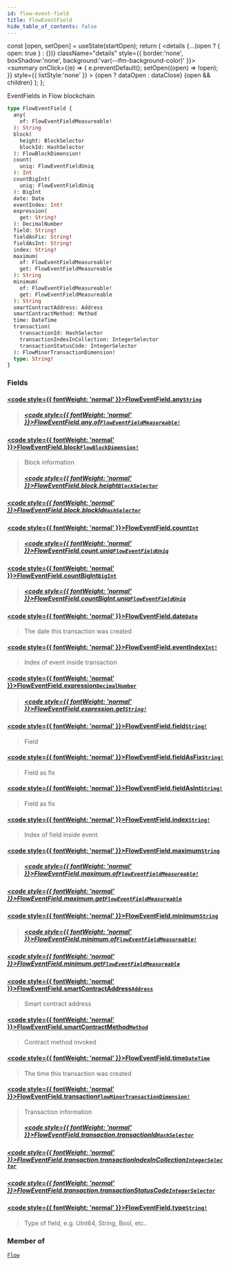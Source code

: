 ```yaml
---
id: flow-event-field
title: FlowEventField
hide_table_of_contents: false
---
```







  const [open, setOpen] = useState(startOpen);
  return (
    <details {...(open ? { open: true } : {})} className="details" style={{ border:'none', boxShadow:'none', background:'var(--ifm-background-color)' }}>
      <summary
        onClick={(e) => {
          e.preventDefault();
          setOpen((open) => !open);
        }}
        style={{ listStyle:'none' }}
      >
      {open ? dataOpen : dataClose}
      </summary>
      {open && children}
    </details>
  );
};








EventFields in Flow blockchain


```graphql
type FlowEventField {
  any(
    of: FlowEventFieldMeasureable!
  ): String
  block(
    height: BlockSelector
    blockId: HashSelector
  ): FlowBlockDimension!
  count(
    uniq: FlowEventFieldUniq
  ): Int
  countBigInt(
    uniq: FlowEventFieldUniq
  ): BigInt
  date: Date
  eventIndex: Int!
  expression(
    get: String!
  ): DecimalNumber
  field: String!
  fieldAsFix: String!
  fieldAsInt: String!
  index: String!
  maximum(
    of: FlowEventFieldMeasureable!
    get: FlowEventFieldMeasureable
  ): String
  minimum(
    of: FlowEventFieldMeasureable!
    get: FlowEventFieldMeasureable
  ): String
  smartContractAddress: Address
  smartContractMethod: Method
  time: DateTime
  transaction(
    transactionId: HashSelector
    transactionIndexInCollection: IntegerSelector
    transactionStatusCode: IntegerSelector
  ): FlowMinorTransactionDimension!
  type: String!
}
```




### Fields

#### [<code style={{ fontWeight: 'normal' }}>FlowEventField.<b>any</b></code>](#)<Bullet />[`String`](/docs/v1/graphql-reference/scalars/string) <Badge class="badge badge--secondary" text="scalar"/> 
> 
> 
> 
> ##### [<code style={{ fontWeight: 'normal' }}>FlowEventField.any.<b>of</b></code>](#)<Bullet />[`FlowEventFieldMeasureable!`](/docs/v1/graphql-reference/enums/flow-event-field-measureable) <Badge class="badge badge--secondary" text="non-null"/> <Badge class="badge badge--secondary" text="enum"/> 
> 
> 
> 
> 

#### [<code style={{ fontWeight: 'normal' }}>FlowEventField.<b>block</b></code>](#)<Bullet />[`FlowBlockDimension!`](/docs/v1/graphql-reference/objects/flow-block-dimension) <Badge class="badge badge--secondary" text="non-null"/> <Badge class="badge badge--secondary" text="object"/> 
> 
> 
> Block information
> ##### [<code style={{ fontWeight: 'normal' }}>FlowEventField.block.<b>height</b></code>](#)<Bullet />[`BlockSelector`](/docs/v1/graphql-reference/inputs/block-selector) <Badge class="badge badge--secondary" text="input"/> 
> 
> 
> 
> 

##### [<code style={{ fontWeight: 'normal' }}>FlowEventField.block.<b>blockId</b></code>](#)<Bullet />[`HashSelector`](/docs/v1/graphql-reference/inputs/hash-selector) <Badge class="badge badge--secondary" text="input"/> 
> 
> 
> 
> 

#### [<code style={{ fontWeight: 'normal' }}>FlowEventField.<b>count</b></code>](#)<Bullet />[`Int`](/docs/v1/graphql-reference/scalars/int) <Badge class="badge badge--secondary" text="scalar"/> 
> 
> 
> 
> ##### [<code style={{ fontWeight: 'normal' }}>FlowEventField.count.<b>uniq</b></code>](#)<Bullet />[`FlowEventFieldUniq`](/docs/v1/graphql-reference/enums/flow-event-field-uniq) <Badge class="badge badge--secondary" text="enum"/> 
> 
> 
> 
> 

#### [<code style={{ fontWeight: 'normal' }}>FlowEventField.<b>countBigInt</b></code>](#)<Bullet />[`BigInt`](/docs/v1/graphql-reference/scalars/big-int) <Badge class="badge badge--secondary" text="scalar"/> 
> 
> 
> 
> ##### [<code style={{ fontWeight: 'normal' }}>FlowEventField.countBigInt.<b>uniq</b></code>](#)<Bullet />[`FlowEventFieldUniq`](/docs/v1/graphql-reference/enums/flow-event-field-uniq) <Badge class="badge badge--secondary" text="enum"/> 
> 
> 
> 
> 

#### [<code style={{ fontWeight: 'normal' }}>FlowEventField.<b>date</b></code>](#)<Bullet />[`Date`](/docs/v1/graphql-reference/objects/date) <Badge class="badge badge--secondary" text="object"/> 
> 
> 
> The date this transaction was created
> 

#### [<code style={{ fontWeight: 'normal' }}>FlowEventField.<b>eventIndex</b></code>](#)<Bullet />[`Int!`](/docs/v1/graphql-reference/scalars/int) <Badge class="badge badge--secondary" text="non-null"/> <Badge class="badge badge--secondary" text="scalar"/> 
> 
> 
> Index of event inside transaction
> 

#### [<code style={{ fontWeight: 'normal' }}>FlowEventField.<b>expression</b></code>](#)<Bullet />[`DecimalNumber`](/docs/v1/graphql-reference/scalars/decimal-number) <Badge class="badge badge--secondary" text="scalar"/> 
> 
> 
> 
> ##### [<code style={{ fontWeight: 'normal' }}>FlowEventField.expression.<b>get</b></code>](#)<Bullet />[`String!`](/docs/v1/graphql-reference/scalars/string) <Badge class="badge badge--secondary" text="non-null"/> <Badge class="badge badge--secondary" text="scalar"/> 
> 
> 
> 
> 

#### [<code style={{ fontWeight: 'normal' }}>FlowEventField.<b>field</b></code>](#)<Bullet />[`String!`](/docs/v1/graphql-reference/scalars/string) <Badge class="badge badge--secondary" text="non-null"/> <Badge class="badge badge--secondary" text="scalar"/> 
> 
> 
> Field
> 

#### [<code style={{ fontWeight: 'normal' }}>FlowEventField.<b>fieldAsFix</b></code>](#)<Bullet />[`String!`](/docs/v1/graphql-reference/scalars/string) <Badge class="badge badge--secondary" text="non-null"/> <Badge class="badge badge--secondary" text="scalar"/> 
> 
> 
> Field as fix
> 

#### [<code style={{ fontWeight: 'normal' }}>FlowEventField.<b>fieldAsInt</b></code>](#)<Bullet />[`String!`](/docs/v1/graphql-reference/scalars/string) <Badge class="badge badge--secondary" text="non-null"/> <Badge class="badge badge--secondary" text="scalar"/> 
> 
> 
> Field as fix
> 

#### [<code style={{ fontWeight: 'normal' }}>FlowEventField.<b>index</b></code>](#)<Bullet />[`String!`](/docs/v1/graphql-reference/scalars/string) <Badge class="badge badge--secondary" text="non-null"/> <Badge class="badge badge--secondary" text="scalar"/> 
> 
> 
> Index of field inside event
> 

#### [<code style={{ fontWeight: 'normal' }}>FlowEventField.<b>maximum</b></code>](#)<Bullet />[`String`](/docs/v1/graphql-reference/scalars/string) <Badge class="badge badge--secondary" text="scalar"/> 
> 
> 
> 
> ##### [<code style={{ fontWeight: 'normal' }}>FlowEventField.maximum.<b>of</b></code>](#)<Bullet />[`FlowEventFieldMeasureable!`](/docs/v1/graphql-reference/enums/flow-event-field-measureable) <Badge class="badge badge--secondary" text="non-null"/> <Badge class="badge badge--secondary" text="enum"/> 
> 
> 
> 
> 

##### [<code style={{ fontWeight: 'normal' }}>FlowEventField.maximum.<b>get</b></code>](#)<Bullet />[`FlowEventFieldMeasureable`](/docs/v1/graphql-reference/enums/flow-event-field-measureable) <Badge class="badge badge--secondary" text="enum"/> 
> 
> 
> 
> 

#### [<code style={{ fontWeight: 'normal' }}>FlowEventField.<b>minimum</b></code>](#)<Bullet />[`String`](/docs/v1/graphql-reference/scalars/string) <Badge class="badge badge--secondary" text="scalar"/> 
> 
> 
> 
> ##### [<code style={{ fontWeight: 'normal' }}>FlowEventField.minimum.<b>of</b></code>](#)<Bullet />[`FlowEventFieldMeasureable!`](/docs/v1/graphql-reference/enums/flow-event-field-measureable) <Badge class="badge badge--secondary" text="non-null"/> <Badge class="badge badge--secondary" text="enum"/> 
> 
> 
> 
> 

##### [<code style={{ fontWeight: 'normal' }}>FlowEventField.minimum.<b>get</b></code>](#)<Bullet />[`FlowEventFieldMeasureable`](/docs/v1/graphql-reference/enums/flow-event-field-measureable) <Badge class="badge badge--secondary" text="enum"/> 
> 
> 
> 
> 

#### [<code style={{ fontWeight: 'normal' }}>FlowEventField.<b>smartContractAddress</b></code>](#)<Bullet />[`Address`](/docs/v1/graphql-reference/objects/address) <Badge class="badge badge--secondary" text="object"/> 
> 
> 
> Smart contract address
> 

#### [<code style={{ fontWeight: 'normal' }}>FlowEventField.<b>smartContractMethod</b></code>](#)<Bullet />[`Method`](/docs/v1/graphql-reference/objects/method) <Badge class="badge badge--secondary" text="object"/> 
> 
> 
> Contract method invoked
> 

#### [<code style={{ fontWeight: 'normal' }}>FlowEventField.<b>time</b></code>](#)<Bullet />[`DateTime`](/docs/v1/graphql-reference/objects/date-time) <Badge class="badge badge--secondary" text="object"/> 
> 
> 
> The time this transaction was created
> 

#### [<code style={{ fontWeight: 'normal' }}>FlowEventField.<b>transaction</b></code>](#)<Bullet />[`FlowMinorTransactionDimension!`](/docs/v1/graphql-reference/objects/flow-minor-transaction-dimension) <Badge class="badge badge--secondary" text="non-null"/> <Badge class="badge badge--secondary" text="object"/> 
> 
> 
> Transaction information
> ##### [<code style={{ fontWeight: 'normal' }}>FlowEventField.transaction.<b>transactionId</b></code>](#)<Bullet />[`HashSelector`](/docs/v1/graphql-reference/inputs/hash-selector) <Badge class="badge badge--secondary" text="input"/> 
> 
> 
> 
> 

##### [<code style={{ fontWeight: 'normal' }}>FlowEventField.transaction.<b>transactionIndexInCollection</b></code>](#)<Bullet />[`IntegerSelector`](/docs/v1/graphql-reference/inputs/integer-selector) <Badge class="badge badge--secondary" text="input"/> 
> 
> 
> 
> 

##### [<code style={{ fontWeight: 'normal' }}>FlowEventField.transaction.<b>transactionStatusCode</b></code>](#)<Bullet />[`IntegerSelector`](/docs/v1/graphql-reference/inputs/integer-selector) <Badge class="badge badge--secondary" text="input"/> 
> 
> 
> 
> 

#### [<code style={{ fontWeight: 'normal' }}>FlowEventField.<b>type</b></code>](#)<Bullet />[`String!`](/docs/v1/graphql-reference/scalars/string) <Badge class="badge badge--secondary" text="non-null"/> <Badge class="badge badge--secondary" text="scalar"/> 
> 
> 
> Type of field, e.g. UInt64, String, Bool, etc..
> 



### Member of

[`Flow`](/docs/v1/graphql-reference/objects/flow)  <Badge class="secondary" text="object"/>


